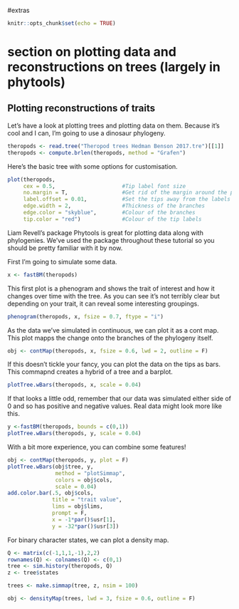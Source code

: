 #extras
```r
knitr::opts_chunk$set(echo = TRUE)
```

# section on plotting data and reconstructions on trees (largely in phytools)

## Plotting reconstructions of traits

Let's have a look at plotting trees and plotting data on them. Because it's cool and I can, I'm going to use a dinosaur phylogeny.
```r
theropods <- read.tree("Theropod trees Hedman Benson 2017.tre")[[1]]
theropods <- compute.brlen(theropods, method = "Grafen")
```

\begin{center}
\includegraphics[height=5in,width=5in]{~/Google Drive/University of Liverpool/2018-19/PhyloGroup/Workshops/Workshop 4/Files/TheropodaInfobox.png}
\end{center}

\newpage

Here's the basic tree with some options for customisation.
```r
plot(theropods, 
     cex = 0.5,                     #Tip label font size
     no.margin = T,                 #Get rid of the margin around the plot
     label.offset = 0.01,           #Set the tips away from the labels
     edge.width = 2,                #Thickness of the branches
     edge.color = "skyblue",        #Colour of the branches
     tip.color = "red")             #Colour of the tip labels
```

Liam Revell's package Phytools is great for plotting data along with phylogenies. We've used the package throughout these tutorial so you should be pretty familiar with it by now.

First I'm going to simulate some data.
```r
x <- fastBM(theropods)
```

This first plot is a phenogram and shows the trait of interest and how it changes over time with the tree. As you can see it's not terribly clear but depending on your trait, it can reveal some interesting groupings.
```r
phenogram(theropods, x, fsize = 0.7, ftype = "i")
```

\newpage

As the data we've simulated in continuous, we can plot it as a cont map. This plot mapps the change onto the branches of the phylogeny itself.
```r
obj <- contMap(theropods, x, fsize = 0.6, lwd = 2, outline = F)
```

\newpage

If this doesn't tickle your fancy, you can plot the data on the tips as bars. This commapnd creates a hybrid of a tree and a barplot.
```r
plotTree.wBars(theropods, x, scale = 0.04)
```

\newpage

If that looks a little odd, remember that our data was simulated either side of 0 and so has positive and negative values. Real data might look more like this.
```r
y <-fastBM(theropods, bounds = c(0,1))
plotTree.wBars(theropods, y, scale = 0.04)
```

\newpage

With a bit more experience, you can combine some features!
```r
obj <- contMap(theropods, y, plot = F)
plotTree.wBars(obj$tree, y,
               method = "plotSimmap",
               colors = obj$cols,
               scale = 0.04)
add.color.bar(.5, obj$cols, 
              title = "trait value",
              lims = obj$lims,
              prompt = F,
              x = -1*par()$usr[1],
              y = -32*par()$usr[3])
```

\newpage

For binary character states, we can plot a density map.
```r
Q <- matrix(c(-1,1,1,-1),2,2)
rownames(Q) <- colnames(Q) <- c(0,1)
tree <- sim.history(theropods, Q)
z <- tree$states
```

```r
trees <- make.simmap(tree, z, nsim = 100)
```

```r
obj <- densityMap(trees, lwd = 3, fsize = 0.6, outline = F)
```

